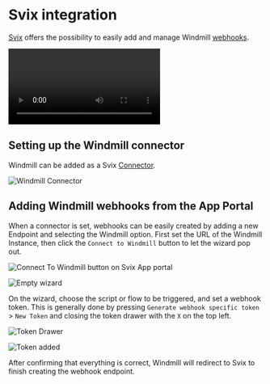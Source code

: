 # Svix integration

[Svix](https://www.svix.com/) offers the possibility to easily add and manage Windmill [webhooks](../core_concepts/4_webhooks/index.mdx).

<video
	className="border-2 rounded-lg object-cover w-full h-full dark:border-gray-800"
	autoPlay
	loop
	src="/videos/svix_create_webhook.mp4"
/>

## Setting up the Windmill connector

Windmill can be added as a Svix [Connector](https://docs.svix.com/connectors).

![Windmill Connector](../assets/integrations/svix-windmill-connector.png)

## Adding Windmill webhooks from the App Portal

When a connector is set, webhooks can be easily created by adding a new Endpoint and selecting the Windmill option. First set the URL of the Windmill Instance, then click the `Connect to Windmill` button to let the wizard pop out.

![Connect To Windmill button on Svix App portal](../assets/integrations/svix-connect-to-windmill.png)

![Empty wizard](../assets/integrations/svix-empty-wizard.png)

On the wizard, choose the script or flow to be triggered, and set a webhook token. This is generally done by pressing `Generate webhook specific token` > `New Token` and closing the token drawer with the `X` on the top left.

![Token Drawer](../assets/integrations/svix-adding-token.png)

![Token added](../assets/integrations/svix-token-added.png)

After confirming that everything is correct, Windmill will redirect to Svix to finish creating the webhook endpoint.